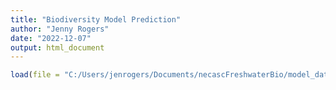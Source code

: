 ```yaml
---
title: "Biodiversity Model Prediction"
author: "Jenny Rogers"
date: "2022-12-07"
output: html_document
---
```


```r

load(file = "C:/Users/jenrogers/Documents/necascFreshwaterBio/model_datafiles/NHDplusV2_NewEngCrop_covariates.RData")




```